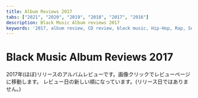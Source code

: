 ```yaml
---
title: Album Reviews 2017
tabs: ["2021", "2020", "2019", "2018", "2017", "2016"]
description: Black Music Album reviews 2017
keywords: '2017, album review, CD review, black music, Hip-Hop, Rap, Soul, R&B'
---
```



# Black Music Album Reviews 2017

<PageDescription>

2017年(ほぼ)リリースのアルバムレビューです。画像クリックでレビューページに移動します。
レビュー日の新しい順になっています。(リリース日ではありません。)

</PageDescription>

<Row>
<Column colMd={2} colLg={3} noGutterMdLeft>
<Review1 />
</Column>
<Column colMd={2} colLg={3} noGutterMdLeft>
<Review2 />
</Column>
<Column colMd={2} colLg={3} noGutterMdLeft>
<Review3 />
</Column>
<Column colMd={2} colLg={3} noGutterMdLeft>
<Review4 />
</Column>
</Row>

<Row>
<Column colMd={2} colLg={3} noGutterMdLeft>
<Review5 />
</Column>
<Column colMd={2} colLg={3} noGutterMdLeft>
<Review6 />
</Column>
<Column colMd={2} colLg={3} noGutterMdLeft>
<Review7 />
</Column>
<Column colMd={2} colLg={3} noGutterMdLeft>
<Review8 />
</Column>
</Row>

<Row>
<Column colMd={2} colLg={3} noGutterMdLeft>
<Review9 />
</Column>
<Column colMd={2} colLg={3} noGutterMdLeft>
<Review10 />
</Column>
<Column colMd={2} colLg={3} noGutterMdLeft>
<Review11 />
</Column>
<Column colMd={2} colLg={3} noGutterMdLeft>
<Review12 />
</Column>
</Row>

<Row>
<Column colMd={2} colLg={3} noGutterMdLeft>
<Review13 />
</Column>
<Column colMd={2} colLg={3} noGutterMdLeft>
<Review14 />
</Column>
<Column colMd={2} colLg={3} noGutterMdLeft>
<Review15 />
</Column>
<Column colMd={2} colLg={3} noGutterMdLeft>
<Review16 />
</Column>
</Row>

<Row>
<Column colMd={2} colLg={3} noGutterMdLeft>
<Review17 />
</Column>
<Column colMd={2} colLg={3} noGutterMdLeft>
<Review18 />
</Column>
<Column colMd={2} colLg={3} noGutterMdLeft>
<Review19 />
</Column>
<Column colMd={2} colLg={3} noGutterMdLeft>
<Review20 />
</Column>
</Row>

<Row>
<Column colMd={2} colLg={3} noGutterMdLeft>
<Review21 />
</Column>
<Column colMd={2} colLg={3} noGutterMdLeft>
<Review22 />
</Column>
<Column colMd={2} colLg={3} noGutterMdLeft>
<Review23 />
</Column>
<Column colMd={2} colLg={3} noGutterMdLeft>
<Review24 />
</Column>
</Row>

<Row>
<Column colMd={2} colLg={3} noGutterMdLeft>
<Review25 />
</Column>
<Column colMd={2} colLg={3} noGutterMdLeft>
<Review26 />
</Column>
<Column colMd={2} colLg={3} noGutterMdLeft>
<Review27 />
</Column>
<Column colMd={2} colLg={3} noGutterMdLeft>
<Review28 />
</Column>
</Row>

<Row>
<Column colMd={2} colLg={3} noGutterMdLeft>
<Review29 />
</Column>
<Column colMd={2} colLg={3} noGutterMdLeft>
<Review30 />
</Column>
<Column colMd={2} colLg={3} noGutterMdLeft>
<Review31 />
</Column>
<Column colMd={2} colLg={3} noGutterMdLeft>
<Review32 />
</Column>
</Row>

<Row>
<Column colMd={2} colLg={3} noGutterMdLeft>
<Review33 />
</Column>
<Column colMd={2} colLg={3} noGutterMdLeft>
<Review34 />
</Column>
<Column colMd={2} colLg={3} noGutterMdLeft>
<Review35 />
</Column>
<Column colMd={2} colLg={3} noGutterMdLeft>
<Review36 />
</Column>
</Row>

<Row>
<Column colMd={2} colLg={3} noGutterMdLeft>
<Review37 />
</Column>
<Column colMd={2} colLg={3} noGutterMdLeft>
<Review38 />
</Column>
<Column colMd={2} colLg={3} noGutterMdLeft>
<Review39 />
</Column>
<Column colMd={2} colLg={3} noGutterMdLeft>
<Review40 />
</Column>
</Row>

<Row>
<Column colMd={2} colLg={3} noGutterMdLeft>
<Review41 />
</Column>
<Column colMd={2} colLg={3} noGutterMdLeft>
<Review42 />
</Column>
<Column colMd={2} colLg={3} noGutterMdLeft>
<Review43 />
</Column>
<Column colMd={2} colLg={3} noGutterMdLeft>
<Review44 />
</Column>
</Row>